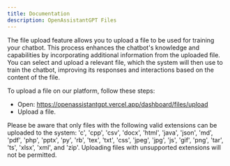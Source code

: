 ```yaml
---
title: Documentation
description: OpenAssistantGPT Files
---
```


The file upload feature allows you to upload a file to be used for training your chatbot. This process enhances the chatbot's knowledge and capabilities by incorporating additional information from the uploaded file. You can select and upload a relevant file, which the system will then use to train the chatbot, improving its responses and interactions based on the content of the file.

To upload a file on our platform, follow these steps:

- Open: https://openassistantgpt.vercel.app/dashboard/files/upload
- Upload a file.


Please be aware that only files with the following valid extensions can be uploaded to the system: 'c', 'cpp', 'csv', 'docx', 'html', 'java', 'json', 'md', 'pdf', 'php', 'pptx', 'py', 'rb', 'tex', 'txt', 'css', 'jpeg', 'jpg', 'js', 'gif', 'png', 'tar', 'ts', 'xlsx', 'xml', and 'zip'. Uploading files with unsupported extensions will not be permitted.